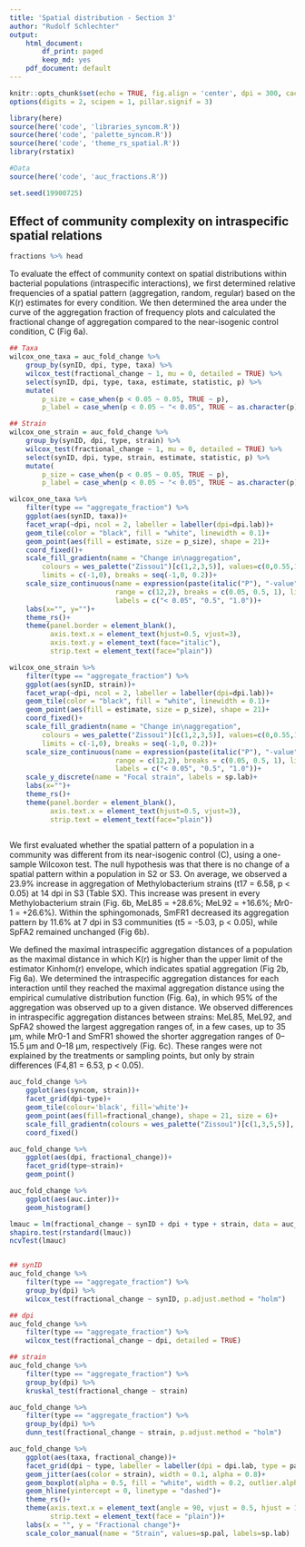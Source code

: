 ```yaml
---
title: 'Spatial distribution - Section 3'
author: "Rudolf Schlechter"
output: 
    html_document:
        df_print: paged
        keep_md: yes
    pdf_document: default
---
```


```r
knitr::opts_chunk$set(echo = TRUE, fig.align = 'center', dpi = 300, cache = TRUE)
options(digits = 2, scipen = 1, pillar.signif = 3)

library(here)
source(here('code', 'libraries_syncom.R'))
source(here('code', 'palette_syncom.R'))
source(here('code', 'theme_rs_spatial.R'))
library(rstatix)

#Data
source(here('code', 'auc_fractions.R'))

set.seed(19900725)
```

## Effect of community complexity on intraspecific spatial relations

```r
fractions %>% head
```
To evaluate the effect of community context on spatial distributions within bacterial populations (intraspecific interactions), we first determined relative frequencies of a spatial pattern (aggregation, random, regular) based on the K(r) estimates for every condition. We then determined the area under the curve of the aggregation fraction of frequency plots and calculated the fractional change of aggregation compared to the near-isogenic control condition, C (Fig 6a).

```r
## Taxa
wilcox_one_taxa = auc_fold_change %>% 
    group_by(synID, dpi, type, taxa) %>% 
    wilcox_test(fractional_change ~ 1, mu = 0, detailed = TRUE) %>% 
    select(synID, dpi, type, taxa, estimate, statistic, p) %>% 
    mutate(
        p_size = case_when(p < 0.05 ~ 0.05, TRUE ~ p),
        p_label = case_when(p < 0.05 ~ "< 0.05", TRUE ~ as.character(p)))

## Strain
wilcox_one_strain = auc_fold_change %>% 
    group_by(synID, dpi, type, strain) %>% 
    wilcox_test(fractional_change ~ 1, mu = 0, detailed = TRUE) %>% 
    select(synID, dpi, type, strain, estimate, statistic, p) %>% 
    mutate(
        p_size = case_when(p < 0.05 ~ 0.05, TRUE ~ p),
        p_label = case_when(p < 0.05 ~ "< 0.05", TRUE ~ as.character(p)))
```

```r
wilcox_one_taxa %>% 
    filter(type == "aggregate_fraction") %>% 
    ggplot(aes(synID, taxa))+
    facet_wrap(~dpi, ncol = 2, labeller = labeller(dpi=dpi.lab))+
    geom_tile(color = "black", fill = "white", linewidth = 0.1)+
    geom_point(aes(fill = estimate, size = p_size), shape = 21)+
    coord_fixed()+
    scale_fill_gradientn(name = "Change in\naggregation",
        colours = wes_palette("Zissou1")[c(1,2,3,5)], values=c(0,0.55,1), 
        limits = c(-1,0), breaks = seq(-1,0, 0.2))+
    scale_size_continuous(name = expression(paste(italic("P"), "-value")), 
                          range = c(12,2), breaks = c(0.05, 0.5, 1), limits = c(0,1),
                          labels = c("< 0.05", "0.5", "1.0"))+
    labs(x="", y="")+
    theme_rs()+
    theme(panel.border = element_blank(),
          axis.text.x = element_text(hjust=0.5, vjust=3),
          axis.text.y = element_text(face="italic"),
          strip.text = element_text(face="plain"))

wilcox_one_strain %>% 
    filter(type == "aggregate_fraction") %>% 
    ggplot(aes(synID, strain))+
    facet_wrap(~dpi, ncol = 2, labeller = labeller(dpi=dpi.lab))+
    geom_tile(color = "black", fill = "white", linewidth = 0.1)+
    geom_point(aes(fill = estimate, size = p_size), shape = 21)+
    coord_fixed()+
    scale_fill_gradientn(name = "Change in\naggregation",
        colours = wes_palette("Zissou1")[c(1,2,3,5)], values=c(0,0.55,1), 
        limits = c(-1,0), breaks = seq(-1,0, 0.2))+
    scale_size_continuous(name = expression(paste(italic("P"), "-value")), 
                          range = c(12,2), breaks = c(0.05, 0.5, 1), limits = c(0,1),
                          labels = c("< 0.05", "0.5", "1.0"))+
    scale_y_discrete(name = "Focal strain", labels = sp.lab)+
    labs(x="")+
    theme_rs()+
    theme(panel.border = element_blank(),
          axis.text.x = element_text(hjust=0.5, vjust=3),
          strip.text = element_text(face="plain"))
    
```


We first evaluated whether the spatial pattern of a population in a community was different from its near-isogenic control (C), using a one-sample Wilcoxon test. The null hypothesis was that there is no change of a spatial pattern within a population in S2 or S3. On average, we observed a 23.9% increase in aggregation of Methylobacterium strains (t17 = 6.58, p < 0.05) at 14 dpi in S3 (Table SX). This increase was present in every Methylobacterium strain (Fig. 6b, MeL85 = +28.6%; MeL92 = +16.6%; Mr0-1 = +26.6%). Within the sphingomonads, SmFR1 decreased its aggregation pattern by 11.6% at 7 dpi in S3 communities (t5 = -5.03, p < 0.05), while SpFA2 remained unchanged (Fig 6b). 

We defined the maximal intraspecific aggregation distances of a population as the maximal distance in which K(r) is higher than the upper limit of the estimator Kinhom(r) envelope, which indicates spatial aggregation (Fig 2b, Fig 6a). We determined the intraspecific aggregation distances for each interaction until they reached the maximal aggregation distance using the empirical cumulative distribution function (Fig. 6a), in which 95% of the aggregation was observed up to a given distance. We observed differences in intraspecific aggregation distances between strains: MeL85, MeL92, and SpFA2 showed the largest aggregation ranges of, in a few cases, up to 35 μm, while Mr0-1 and SmFR1 showed the shorter aggregation ranges of 0–15.5 µm and 0–18 μm, respectively (Fig. 6c). These ranges were not explained by the treatments or sampling points, but only by strain differences (F4,81 = 6.53, p < 0.05).


```r
auc_fold_change %>% 
    ggplot(aes(syncom, strain))+
    facet_grid(dpi~type)+
    geom_tile(colour='black', fill='white')+
    geom_point(aes(fill=fractional_change), shape = 21, size = 6)+
    scale_fill_gradientn(colours = wes_palette("Zissou1")[c(1,3,5,5)], values = c(0,0.35,1))+
    coord_fixed()

auc_fold_change %>% 
    ggplot(aes(dpi, fractional_change))+
    facet_grid(type~strain)+
    geom_point()

auc_fold_change %>% 
    ggplot(aes(auc.inter))+
    geom_histogram()

lmauc = lm(fractional_change ~ synID + dpi + type + strain, data = auc_fold_change)
shapiro.test(rstandard(lmauc))
ncvTest(lmauc)


## synID
auc_fold_change %>% 
    filter(type == "aggregate_fraction") %>% 
    group_by(dpi) %>% 
    wilcox_test(fractional_change ~ synID, p.adjust.method = "holm")

## dpi
auc_fold_change %>% 
    filter(type == "aggregate_fraction") %>% 
    wilcox_test(fractional_change ~ dpi, detailed = TRUE)

## strain
auc_fold_change %>% 
    filter(type == "aggregate_fraction") %>% 
    group_by(dpi) %>% 
    kruskal_test(fractional_change ~ strain)

auc_fold_change %>% 
    filter(type == "aggregate_fraction") %>% 
    group_by(dpi) %>% 
    dunn_test(fractional_change ~ strain, p.adjust.method = "holm")

```

```r
auc_fold_change %>% 
    ggplot(aes(taxa, fractional_change))+
    facet_grid(dpi ~ type, labeller = labeller(dpi = dpi.lab, type = pattern.lab))+
    geom_jitter(aes(color = strain), width = 0.1, alpha = 0.8)+
    geom_boxplot(alpha = 0.5, fill = "white", width = 0.2, outlier.alpha = 0)+
    geom_hline(yintercept = 0, linetype = "dashed")+
    theme_rs()+
    theme(axis.text.x = element_text(angle = 90, vjust = 0.5, hjust = 1, face="italic"),
          strip.text = element_text(face = "plain"))+
    labs(x = "", y = "Fractional change")+
    scale_color_manual(name = "Strain", values=sp.pal, labels=sp.lab)
```